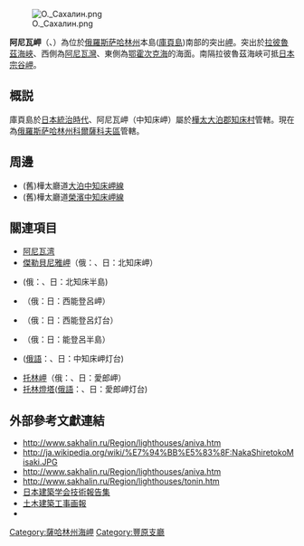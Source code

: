 [[File:О._Сахалин.png|thumb]]

'''阿尼瓦岬'''（{{lang-rus|мыс Анива|Mys Aniva}}、{{jpn|j=中知床岬|hg=なかしれとこみさき|rm=Nakashiretoko misaki|f=y}}）為位於[[俄羅斯|俄羅斯]][[萨哈林州|萨哈林州]]本島([[庫頁島|庫頁島]])南部的突出[[岬|岬]]。突出於[[拉彼魯茲海峽|拉彼魯茲海峽]]、西側為[[阿尼瓦灣|阿尼瓦灣]]、東側為[[鄂霍次克海|鄂霍次克海]]的海面。南隔拉彼魯茲海峽可抵[[日本|日本]][[宗谷岬|宗谷岬]]。

==概説==
庫頁島於[[樺太廳|日本統治時代]]、阿尼瓦岬（中知床岬）屬於[[樺太廳|樺太]][[大泊郡|大泊郡]][[知床村|知床村]]管轄。現在為[[俄羅斯|俄羅斯]][[萨哈林州|萨哈林州]][[科爾薩科夫區|科爾薩科夫區]]管轄。

==周邊==
* (舊)樺太廳道[[大泊中知床岬線|大泊中知床岬線]]
* (舊)樺太廳道[[榮濱中知床岬線|榮濱中知床岬線]]

==關連項目==
{{div col|cols=2}}
*[[阿尼瓦湾|阿尼瓦湾]]
*[[傑勒貝尼雅岬|傑勒貝尼雅岬]]（俄：{{lang|ru|Терпения (мыс)}}、日：北知床岬）
*{{tsl|ru|Полуостров Терпения|傑勒貝尼雅半島}}(俄：{{lang|ru|Полуостров Терпения}}、日：北知床半島)
*{{tsl|ru|Крильон (мыс)|克林榮岬}}（俄：{{lang|ru|Крильон (мыс)}}日：西能登呂岬）
*{{tsl|ru|Крильон (маяк)|克林榮燈塔}}（俄：{{lang|ru|Крильон (маяк)}}日：西能登呂灯台）
*{{tsl|ru|Крильонский полуостров|克林榮半島}}（俄：{{lang|ru|Крильонский полуостров}}日：能登呂半島）
*{{tsl|ru|Анива (маяк)|阿尼瓦燈塔}}([[俄語|俄語]]：{{lang|ru|Mаяк Анива}}、日：中知床岬灯台)
*[[托林岬|托林岬]]（俄：{{lang|ru|Тонин (мыс)}}、日：愛郎岬）
*[[托林燈塔|托林燈塔]]([[俄語|俄語]]：{{lang|ru|Маяк Тонин}}、日：愛郎岬灯台)
{{div col end}}

==外部參考文獻連結==
{{div col|cols=2}}
* http://www.sakhalin.ru/Region/lighthouses/aniva.htm {{Wayback|url=http://www.sakhalin.ru/Region/lighthouses/aniva.htm |date=20180313003122 }}{{ru icon}}
* http://ja.wikipedia.org/wiki/%E7%94%BB%E5%83%8F:NakaShiretokoMisaki.JPG {{Wayback|url=http://ja.wikipedia.org/wiki/%E7%94%BB%E5%83%8F:NakaShiretokoMisaki.JPG |date=20190713103635 }}{{ja icon}}
*http://www.sakhalin.ru/Region/lighthouses/aniva.htm {{Wayback|url=http://www.sakhalin.ru/Region/lighthouses/aniva.htm |date=20180313003122 }}{{Ru icon}}
*http://www.sakhalin.ru/Region/lighthouses/tonin.htm {{Wayback|url=http://www.sakhalin.ru/Region/lighthouses/tonin.htm |date=20200626204342 }}{{Ru icon}}
*[http://www.jstage.jst.go.jp/article/aijt/13/25/13_287/_article/-char/ja 日本建築学会技術報告集]{{Dead link|date=2018年6月 |bot=InternetArchiveBot |fix-attempted=no }}{{Ja icon}}
*[http://library.jsce.or.jp/Image_DB/mag/gaho/kenchikukouji/15_01.html 土木建築工事画報] {{Wayback|url=http://library.jsce.or.jp/Image_DB/mag/gaho/kenchikukouji/15_01.html |date=20181001121721 }}{{Ja icon}}
*[https://web.archive.org/web/20101219094426/http://www.michaeljohngrist.com/2009/09/the-abandoned-russian-nuclear-lighthouse-on-sakhalin/ {{lang|ja|サハリンの破棄されたロシア核灯台}}]{{En icon}}
{{div col end}}

[[Category:薩哈林州海岬|Category:薩哈林州海岬]]
[[Category:豐原支廳|Category:豐原支廳]]